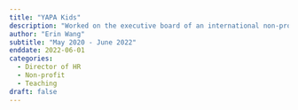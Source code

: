```yaml
---
title: "YAPA Kids"
description: "Worked on the executive board of an international non-profit teaching organization as the Director of HR."
author: "Erin Wang"
subtitle: "May 2020 - June 2022"
enddate: 2022-06-01
categories:
  - Director of HR
  - Non-profit
  - Teaching
draft: false
---
```


